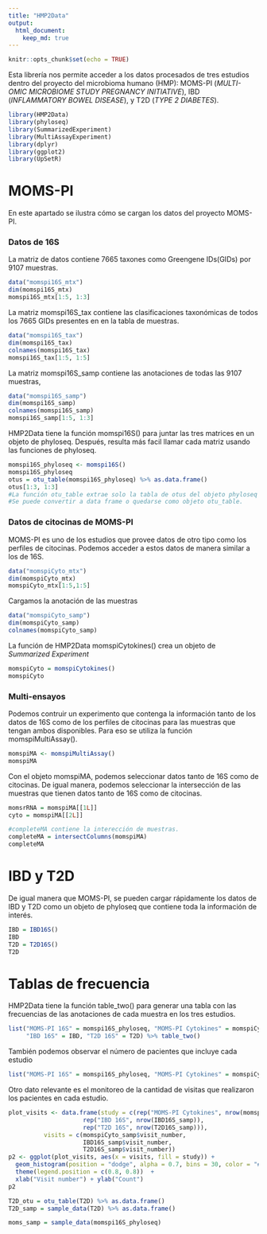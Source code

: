 ```yaml
---
title: "HMP2Data"
output:
  html_document: 
    keep_md: true
---
```


```r
knitr::opts_chunk$set(echo = TRUE)
```

Esta librería nos permite acceder a los datos procesados de tres estudios dentro del proyecto del microbioma humano (HMP): MOMS-PI (*MULTI-OMIC MICROBIOME STUDY PREGNANCY INITIATIVE*), IBD (*INFLAMMATORY BOWEL DISEASE*), y T2D (*TYPE 2 DIABETES*). 



```r
library(HMP2Data)
library(phyloseq)
library(SummarizedExperiment)
library(MultiAssayExperiment)
library(dplyr)
library(ggplot2)
library(UpSetR)
```

# MOMS-PI

En este apartado se ilustra cómo se cargan los datos del proyecto MOMS-PI.

### Datos de 16S

La matriz de datos contiene 7665 taxones como Greengene IDs(GIDs) por 9107 muestras. 


```r
data("momspi16S_mtx")
dim(momspi16S_mtx)
momspi16S_mtx[1:5, 1:3]
```


La matriz momspi16S_tax contiene las clasificaciones taxonómicas de todos los 7665 GIDs presentes en en la tabla de muestras.


```r
data("momspi16S_tax")
dim(momspi16S_tax)
colnames(momspi16S_tax)
momspi16S_tax[1:5, 1:5]
```


La matriz momspi16S_samp contiene las anotaciones de todas las 9107 muestras,


```r
data("momspi16S_samp")
dim(momspi16S_samp)
colnames(momspi16S_samp)
momspi16S_samp[1:5, 1:3]

```

 
HMP2Data tiene la función momspi16S() para juntar las tres matrices en un objeto de phyloseq. Después, resulta más facil llamar cada matriz usando las funciones de phyloseq.


```r
momspi16S_phyloseq <- momspi16S()
momspi16S_phyloseq
otus = otu_table(momspi16S_phyloseq) %>% as.data.frame()
otus[1:3, 1:3]
#La función otu_table extrae solo la tabla de otus del objeto phyloseq
#Se puede convertir a data frame o quedarse como objeto otu_table.

```


### Datos de citocinas de MOMS-PI


MOMS-PI es uno de los estudios que provee datos de otro tipo como los perfiles de citocinas. Podemos acceder a estos datos de manera similar a los de 16S.


```r
data("momspiCyto_mtx")
dim(momspiCyto_mtx)
momspiCyto_mtx[1:5,1:5]
```


Cargamos la anotación de las muestras

```r
data("momspiCyto_samp")
dim(momspiCyto_samp)
colnames(momspiCyto_samp)
```


La función de HMP2Data momspiCytokines() crea un objeto de *Summarized Experiment*


```r
momspiCyto = momspiCytokines()
momspiCyto
```


### Multi-ensayos


Podemos contruir un experimento que contenga la información tanto de los datos de 16S como de los perfiles de citocinas para las muestras que tengan ambos disponibles. Para eso se utiliza la función momspiMultiAssay().


```r
momspiMA <- momspiMultiAssay()
momspiMA
```


Con el objeto momspiMA, podemos seleccionar datos tanto de 16S como de citocinas. De igual manera, podemos seleccionar la intersección de las muestras que tienen datos tanto de 16S como de citocinas.

```r
momsrRNA = momspiMA[[1L]]
cyto = momspiMA[[2L]]

#completeMA contiene la interección de muestras.
completeMA = intersectColumns(momspiMA)
completeMA

```




# IBD y T2D

De igual manera que MOMS-PI, se pueden cargar rápidamente los datos de IBD y T2D como un objeto de phyloseq que contiene toda la información de interés.


```r
IBD = IBD16S()
IBD
T2D = T2D16S()
T2D
```


# Tablas de frecuencia


HMP2Data tiene la función table_two() para generar una tabla con las frecuencias de las anotaciones de cada muestra en los tres estudios.


```r
list("MOMS-PI 16S" = momspi16S_phyloseq, "MOMS-PI Cytokines" = momspiCyto,
     "IBD 16S" = IBD, "T2D 16S" = T2D) %>% table_two()
```


También podemos observar el número de pacientes que incluye cada estudio


```r
list("MOMS-PI 16S" = momspi16S_phyloseq, "MOMS-PI Cytokines" = momspiCyto, "IBD 16S" = IBD, "T2D 16S" = T2D) %>% patient_table()
```


Otro dato relevante es el monitoreo de la cantidad de visitas que realizaron los pacientes en cada estudio.


```r
plot_visits <- data.frame(study = c(rep("MOMS-PI Cytokines", nrow(momspiCyto_samp)),
                     rep("IBD 16S", nrow(IBD16S_samp)),
                     rep("T2D 16S", nrow(T2D16S_samp))),
          visits = c(momspiCyto_samp$visit_number,
                     IBD16S_samp$visit_number,
                     T2D16S_samp$visit_number))
p2 <- ggplot(plot_visits, aes(x = visits, fill = study)) + 
  geom_histogram(position = "dodge", alpha = 0.7, bins = 30, color = "#00BFC4") + xlim(c(0, 40)) +
  theme(legend.position = c(0.8, 0.8))  + 
  xlab("Visit number") + ylab("Count")
p2

```

```r
T2D_otu = otu_table(T2D) %>% as.data.frame()
T2D_samp = sample_data(T2D) %>% as.data.frame()
```

```r
moms_samp = sample_data(momspi16S_phyloseq)

```







